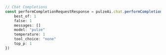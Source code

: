 ```typescript index.ts
// Chat Completions
const performCompletionRequestResponse = pulzeAi.chat.performCompletionRequest({
    best_of: 1
    false: 1
    messages: []
    model: "pulze"
    temperature: 1
    tool_choice: "none"
    top_p: 1
})
```